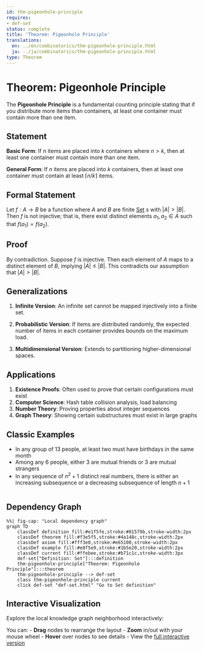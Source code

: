 ```yaml
---
id: thm-pigeonhole-principle
requires:
- def-set
status: complete
title: 'Theorem: Pigeonhole Principle'
translations:
  en: ../en/combinatorics/thm-pigeonhole-principle.html
  ja: ../ja/combinatorics/thm-pigeonhole-principle.html
type: Theorem
---
```


# Theorem: Pigeonhole Principle

The **Pigeonhole Principle** is a fundamental counting principle stating that if you distribute more items than containers, at least one container must contain more than one item.

## Statement

**Basic Form**: If $n$ items are placed into $k$ containers where $n > k$, then at least one container must contain more than one item.

**General Form**: If $n$ items are placed into $k$ containers, then at least one container must contain at least $\lceil n/k \rceil$ items.

## Formal Statement

Let $f: A \to B$ be a function where $A$ and $B$ are finite [Set](../logic-set-theory/def-set.qmd) s with $|A| > |B|$. Then $f$ is not injective; that is, there exist distinct elements $a_1, a_2 \in A$ such that $f(a_1) = f(a_2)$.

## Proof

By contradiction. Suppose $f$ is injective. Then each element of $A$ maps to a distinct element of $B$, implying $|A| \leq |B|$. This contradicts our assumption that $|A| > |B|$.

## Generalizations

1. **Infinite Version**: An infinite set cannot be mapped injectively into a finite set.

2. **Probabilistic Version**: If items are distributed randomly, the expected number of items in each container provides bounds on the maximum load.

3. **Multidimensional Version**: Extends to partitioning higher-dimensional spaces.

## Applications

1. **Existence Proofs**: Often used to prove that certain configurations must exist
2. **Computer Science**: Hash table collision analysis, load balancing
3. **Number Theory**: Proving properties about integer sequences
4. **Graph Theory**: Showing certain substructures must exist in large graphs

## Classic Examples

- In any group of 13 people, at least two must have birthdays in the same month
- Among any 6 people, either 3 are mutual friends or 3 are mutual strangers
- In any sequence of $n^2 + 1$ distinct real numbers, there is either an increasing subsequence or a decreasing subsequence of length $n + 1$

```mermaid
```

## Dependency Graph

```mermaid
%%| fig-cap: "Local dependency graph"
graph TD
    classDef definition fill:#e1f5fe,stroke:#01579b,stroke-width:2px
    classDef theorem fill:#f3e5f5,stroke:#4a148c,stroke-width:2px
    classDef axiom fill:#fff3e0,stroke:#e65100,stroke-width:2px
    classDef example fill:#e8f5e9,stroke:#1b5e20,stroke-width:2px
    classDef current fill:#ffebee,stroke:#b71c1c,stroke-width:3px
    def-set["Definition: Set"]:::definition
    thm-pigeonhole-principle["Theorem: Pigeonhole Principle"]:::theorem
    thm-pigeonhole-principle --> def-set
    class thm-pigeonhole-principle current
    click def-set "def-set.html" "Go to Set definition"
```

## Interactive Visualization

Explore the local knowledge graph neighborhood interactively:

::: {.graph-viz data-id="thm-pigeonhole-principle" data-width="700" data-height="500"}
:::

You can:
- **Drag** nodes to rearrange the layout
- **Zoom** in/out with your mouse wheel
- **Hover** over nodes to see details
- View the [full interactive version](../../output/interactive/thm-pigeonhole-principle.html){target="_blank"}
